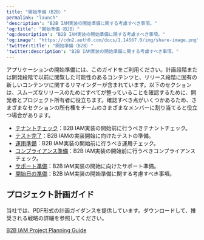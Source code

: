 ---
title: "開始準備（B2B）"
permalink: "launch"
'description': "B2B IAM実装の開始準備に関する考慮すべき事項。"
'og:title': "開始準備（B2B）"
'og:description': "B2B IAM実装の開始準備に関する考慮すべき事項。"
'og:image': "https://cdn2.auth0.com/docs/1.14567.0/img/share-image.png"
'twitter:title': "開始準備（B2B）"
'twitter:description': "B2B IAM実装の開始準備に関する考慮すべき事項。"
---

アプリケーションの開始準備には、このガイドをご利用ください。計画段階または開発段階で以前に閲覧した可能性のあるコンテンツと、リリース段階に固有の新しいコンテンツに関するリマインダーが含まれています。以下のセクションは、スムーズなリリースのためにすべてが整っていることを確認するために、開発者とプロジェクト所有者に役立ちます。確認すべき点がいくつかあるため、さまざまなセクションの所有権をチームのさまざまなメンバーに割り当てると役立つ場合があります。

* [テナントチェック](/ja-jp/get-started/architecture-scenarios/business-to-business/launch/tenant-check)：B2B IAM実装の開始前に行うべきテナントチェック。
* [テスト完了](/ja-jp/get-started/architecture-scenarios/business-to-business/launch/testing)：B2B IAMの実装開始に向けたテストの準備。
* [運用準備](/ja-jp/get-started/architecture-scenarios/business-to-business/launch/operations-readiness)：B2B IAM実装の開始前に行うべき運用チェック。
* [コンプライアンス準備](/ja-jp/get-started/architecture-scenarios/business-to-business/launch/compliance-readiness)：B2B IAM実装の開始前に行うべきコンプライアンスチェック。
* [サポート準備](/ja-jp/get-started/architecture-scenarios/business-to-business/launch/support-readiness)：B2B IAM実装の開始に向けたサポート準備。
* [開始日の準備](/ja-jp/get-started/architecture-scenarios/business-to-business/launch/launch-day)：B2B IAM実装の開始準備に関する考慮すべき事項。

## プロジェクト計画ガイド

当社では、PDF形式の計画ガイダンスを提供しています。ダウンロードして、推奨される戦略の詳細を参照してください。

[B2B IAM Project Planning Guide](//assets.ctfassets.net/cdy7uua7fh8z/63F0WOPJdVzsPMxV1Xvp8x/7a329487c5e890d8e820f6a48983b46a/B2B_Project_Planning.pdf)